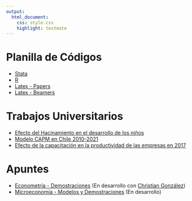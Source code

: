 ```yaml
---
output: 
  html_document:
    css: style.css
    highlight: textmate
---
```


# Planilla de Códigos

- [Stata](archivos/Planilla_Stata.do)
- [R](archivos/Planilla_R.R)
- [Latex - Papers](archivos/Planilla_Papers.zip)
- [Latex - Beamers](archivos/Planilla-Beamers.tex)

# Trabajos Universitarios

- [Efecto del Hacinamiento en el desarrollo de los niños](archivos/Hacinamiento.pdf)
- [Modelo CAPM en Chile 2010-2021](archivos/Capm.pdf)
- [Efecto de la capacitación en la productividad de las empresas en 2017](archivos/Capacitaciones.pdf)

# Apuntes 

- [Econometría - Demostraciones](archivos/Demostraciones_Econometria.pdf) (En desarrollo con [Christian González](https://chrgonziba.github.io/))
- [Microeconomía - Modelos y Demostraciones](archivos/Microeconomía_modelos_demostraciones.pdf) (En desarrollo)

